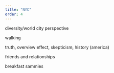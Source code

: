 ```yaml
---
title: "NYC"
order: 4
---
```


diversity/world city perspective

walking

truth, overview effect, skepticism, history (america)

friends and relationships

breakfast sammies
